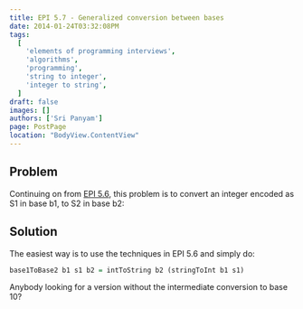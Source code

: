 ```yaml
---
title: EPI 5.7 - Generalized conversion between bases
date: 2014-01-24T03:32:08PM
tags:
  [
    'elements of programming interviews',
    'algorithms',
    'programming',
    'string to integer',
    'integer to string',
  ]
draft: false
images: []
authors: ['Sri Panyam']
page: PostPage
location: "BodyView.ContentView"
---
```


## Problem

Continuing on from [EPI 5.6](/blog/epi/primitive-types/string-to-integer-conversion-functions/), this problem is to convert an integer encoded as S1 in base b1, to S2 in base b2:

## Solution

The easiest way is to use the techniques in EPI 5.6 and simply do:

```haskell showLineNumbers
base1ToBase2 b1 s1 b2 = intToString b2 (stringToInt b1 s1)
```

Anybody looking for a version without the intermediate conversion to base 10?
